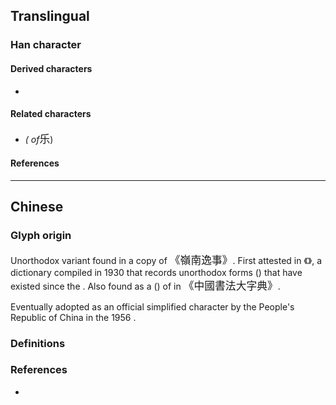 {{also|樂}}
{{character info}}
==Translingual==
{{stroke order|strokes=5}}
{{Han simplified forms|樂|楽|乐}}

===Han character===
{{Han char|rn=4|rad=丿|as=04|sn=5|four=72904|canj=HVD|ids=⿻⿱丿𠃋小}}

====Derived characters====
* {{l|mul|[[𪠸]], [[㧰]], [[泺]], [[栎]], [[烁]], [[𬍛]], [[轹]], [[䀥]], [[砾]], [[铄]], [[跞]], [[𬼏]], [[𬏤]]}}

====Related characters====
* {{l|mul|[[樂]]}} ''({{w|Traditional Chinese|Traditional form}} of ''<big>乐</big>)

====References====
{{Han ref|kx=0082.131|hdz=10037.050|uh=4E50}}

----

==Chinese==

===Glyph origin===

Unorthodox variant {{Han simp|樂|nocap=y}} found in a {{w|Movable type#Metal movable type in China|moveable type}} copy of <big>《嶺南逸事》</big>. First attested in 《{{w2|zh|宋元以來俗字譜}}》, a {{w|Variant Chinese character|variant forms}} dictionary compiled in 1930 that records unorthodox forms ({{l|zh|俗字}}) that have existed since the {{w|Song dynasty}}. Also found as a {{w|Cursive script (East Asia)|cursive form}} ({{w2|zh|草書}}) of {{l|zh|樂}} in <big>《中國書法大字典》</big>.

Eventually adopted as an official simplified character by the People's Republic of China in the 1956 {{w|Chinese Character Simplification Scheme}}. <!-- Refer https://zh.wikisource.org/wiki/漢字簡化方案 -->

===Definitions===
{{zh-see|樂|sv}}

===References===
* {{R:twedu|A02016-002}}
